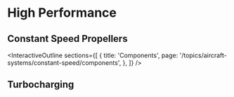 
# High Performance

## Constant Speed Propellers

<InteractiveOutline
  sections={[
    {
      title: 'Components',
      page: '/topics/aircraft-systems/constant-speed/components',
    },
  ]}
/>

## Turbocharging
